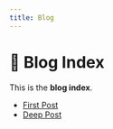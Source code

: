 ```yaml
---
title: Blog
---
```


# 📝 Blog Index

This is the **blog index**.

- [First Post](./first-post)
- [Deep Post](./nested/deep-post)
